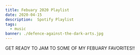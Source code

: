 ```yaml
---
title: Febuary 2020 Playlist
date: 2020-04-15
description:  Spotify Playlist
tags:
  - music
banner: ./defence-against-the-dark-arts.jpg
---
```




GET READY TO JAM TO SOME OF MY FEBUARY FAVORITES!!

<SpotifyPlayer
  uri="spotify:user:vish4nu:playlist:4nnNBBi1B2bS1iNQesvhO0"
  size="large"
  theme="black"
  view="list"
/>
